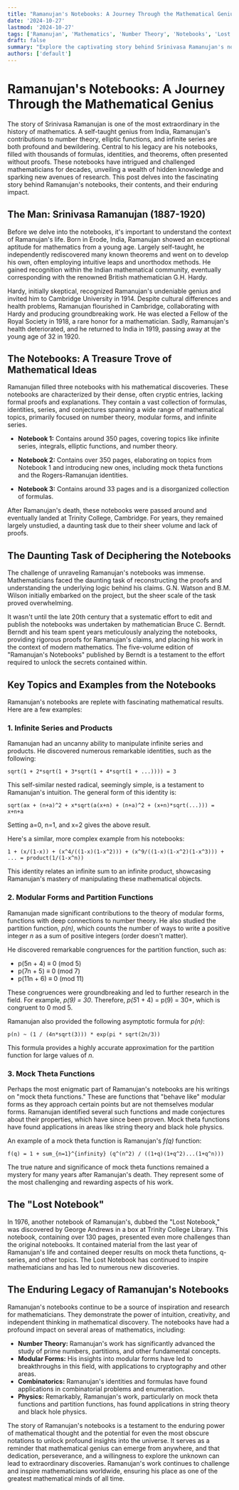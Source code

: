 ```yaml
---
title: "Ramanujan's Notebooks: A Journey Through the Mathematical Genius"
date: '2024-10-27'
lastmod: '2024-10-27'
tags: ['Ramanujan', 'Mathematics', 'Number Theory', 'Notebooks', 'Lost Notebook', 'Mathematical History', 'Modular Forms', 'Mock Theta Functions']
draft: false
summary: "Explore the captivating story behind Srinivasa Ramanujan's notebooks, a treasure trove of mathematical insights that continue to inspire and challenge mathematicians today. Discover the secrets held within these pages and their impact on modern number theory."
authors: ['default']
---
```


# Ramanujan's Notebooks: A Journey Through the Mathematical Genius

The story of Srinivasa Ramanujan is one of the most extraordinary in the history of mathematics. A self-taught genius from India, Ramanujan's contributions to number theory, elliptic functions, and infinite series are both profound and bewildering. Central to his legacy are his notebooks, filled with thousands of formulas, identities, and theorems, often presented without proofs. These notebooks have intrigued and challenged mathematicians for decades, unveiling a wealth of hidden knowledge and sparking new avenues of research. This post delves into the fascinating story behind Ramanujan's notebooks, their contents, and their enduring impact.

## The Man: Srinivasa Ramanujan (1887-1920)

Before we delve into the notebooks, it's important to understand the context of Ramanujan's life. Born in Erode, India, Ramanujan showed an exceptional aptitude for mathematics from a young age. Largely self-taught, he independently rediscovered many known theorems and went on to develop his own, often employing intuitive leaps and unorthodox methods. He gained recognition within the Indian mathematical community, eventually corresponding with the renowned British mathematician G.H. Hardy.

Hardy, initially skeptical, recognized Ramanujan's undeniable genius and invited him to Cambridge University in 1914. Despite cultural differences and health problems, Ramanujan flourished in Cambridge, collaborating with Hardy and producing groundbreaking work. He was elected a Fellow of the Royal Society in 1918, a rare honor for a mathematician. Sadly, Ramanujan's health deteriorated, and he returned to India in 1919, passing away at the young age of 32 in 1920.

## The Notebooks: A Treasure Trove of Mathematical Ideas

Ramanujan filled three notebooks with his mathematical discoveries. These notebooks are characterized by their dense, often cryptic entries, lacking formal proofs and explanations. They contain a vast collection of formulas, identities, series, and conjectures spanning a wide range of mathematical topics, primarily focused on number theory, modular forms, and infinite series.

*   **Notebook 1:** Contains around 350 pages, covering topics like infinite series, integrals, elliptic functions, and number theory.

*   **Notebook 2:** Contains over 350 pages, elaborating on topics from Notebook 1 and introducing new ones, including mock theta functions and the Rogers-Ramanujan identities.

*   **Notebook 3:** Contains around 33 pages and is a disorganized collection of formulas.

After Ramanujan's death, these notebooks were passed around and eventually landed at Trinity College, Cambridge. For years, they remained largely unstudied, a daunting task due to their sheer volume and lack of proofs.

## The Daunting Task of Deciphering the Notebooks

The challenge of unraveling Ramanujan's notebooks was immense. Mathematicians faced the daunting task of reconstructing the proofs and understanding the underlying logic behind his claims.  G.N. Watson and B.M. Wilson initially embarked on the project, but the sheer scale of the task proved overwhelming.

It wasn't until the late 20th century that a systematic effort to edit and publish the notebooks was undertaken by mathematician Bruce C. Berndt. Berndt and his team spent years meticulously analyzing the notebooks, providing rigorous proofs for Ramanujan's claims, and placing his work in the context of modern mathematics.  The five-volume edition of "Ramanujan's Notebooks" published by Berndt is a testament to the effort required to unlock the secrets contained within.

## Key Topics and Examples from the Notebooks

Ramanujan's notebooks are replete with fascinating mathematical results. Here are a few examples:

### 1. Infinite Series and Products

Ramanujan had an uncanny ability to manipulate infinite series and products.  He discovered numerous remarkable identities, such as the following:

```
sqrt(1 + 2*sqrt(1 + 3*sqrt(1 + 4*sqrt(1 + ...)))) = 3
```

This self-similar nested radical, seemingly simple, is a testament to Ramanujan's intuition.  The general form of this identity is:

```
sqrt(ax + (n+a)^2 + x*sqrt(a(x+n) + (n+a)^2 + (x+n)*sqrt(...))) = x+n+a
```

Setting a=0, n=1, and x=2 gives the above result.

Here's a similar, more complex example from his notebooks:

```
1 + (x/(1-x)) + (x^4/((1-x)(1-x^2))) + (x^9/((1-x)(1-x^2)(1-x^3))) + ... = product(1/(1-x^n))
```

This identity relates an infinite sum to an infinite product, showcasing Ramanujan's mastery of manipulating these mathematical objects.

### 2. Modular Forms and Partition Functions

Ramanujan made significant contributions to the theory of modular forms, functions with deep connections to number theory. He also studied the partition function, *p(n)*, which counts the number of ways to write a positive integer *n* as a sum of positive integers (order doesn't matter).

He discovered remarkable congruences for the partition function, such as:

*   p(5n + 4) ≡ 0 (mod 5)
*   p(7n + 5) ≡ 0 (mod 7)
*   p(11n + 6) ≡ 0 (mod 11)

These congruences were groundbreaking and led to further research in the field.  For example, *p(9) = 30*.  Therefore, *p(5*1 + 4) = p(9) = 30*, which is congruent to 0 mod 5.

Ramanujan also provided the following asymptotic formula for *p(n)*:

```
p(n) ~ (1 / (4n*sqrt(3))) * exp(pi * sqrt(2n/3))
```

This formula provides a highly accurate approximation for the partition function for large values of *n*.

### 3. Mock Theta Functions

Perhaps the most enigmatic part of Ramanujan's notebooks are his writings on "mock theta functions." These are functions that "behave like" modular forms as they approach certain points but are not themselves modular forms. Ramanujan identified several such functions and made conjectures about their properties, which have since been proven.  Mock theta functions have found applications in areas like string theory and black hole physics.

An example of a mock theta function is Ramanujan's *f(q)* function:

```
f(q) = 1 + sum_{n=1}^{infinity} (q^(n^2) / ((1+q)(1+q^2)...(1+q^n)))
```

The true nature and significance of mock theta functions remained a mystery for many years after Ramanujan's death. They represent some of the most challenging and rewarding aspects of his work.

## The "Lost Notebook"

In 1976, another notebook of Ramanujan's, dubbed the "Lost Notebook," was discovered by George Andrews in a box at Trinity College Library. This notebook, containing over 130 pages, presented even more challenges than the original notebooks. It contained material from the last year of Ramanujan's life and contained deeper results on mock theta functions, q-series, and other topics. The Lost Notebook has continued to inspire mathematicians and has led to numerous new discoveries.

## The Enduring Legacy of Ramanujan's Notebooks

Ramanujan's notebooks continue to be a source of inspiration and research for mathematicians. They demonstrate the power of intuition, creativity, and independent thinking in mathematical discovery. The notebooks have had a profound impact on several areas of mathematics, including:

*   **Number Theory:** Ramanujan's work has significantly advanced the study of prime numbers, partitions, and other fundamental concepts.
*   **Modular Forms:** His insights into modular forms have led to breakthroughs in this field, with applications to cryptography and other areas.
*   **Combinatorics:** Ramanujan's identities and formulas have found applications in combinatorial problems and enumeration.
*   **Physics:** Remarkably, Ramanujan's work, particularly on mock theta functions and partition functions, has found applications in string theory and black hole physics.

The story of Ramanujan's notebooks is a testament to the enduring power of mathematical thought and the potential for even the most obscure notations to unlock profound insights into the universe. It serves as a reminder that mathematical genius can emerge from anywhere, and that dedication, perseverance, and a willingness to explore the unknown can lead to extraordinary discoveries.  Ramanujan's work continues to challenge and inspire mathematicians worldwide, ensuring his place as one of the greatest mathematical minds of all time.
